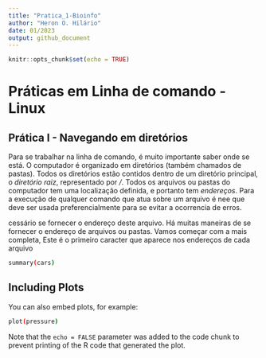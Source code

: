 ```yaml
---
title: "Pratica_1-Bioinfo"
author: "Heron O. Hilário"
date: 01/2023
output: github_document
---
```


```r
knitr::opts_chunk$set(echo = TRUE)
```

# Práticas em Linha de comando - Linux

## Prática I - Navegando em diretórios 

Para se trabalhar na linha de comando, é muito importante saber onde se está. O computador é organizado em diretórios (também chamados de pastas). Todos os diretórios estão contidos dentro de um diretório principal, o *diretório raiz*, representado por */*. Todos os arquivos ou pastas do computador tem uma localização definida, e portanto tem _endereços_. Para a execução de qualquer comando que atua sobre um arquivo é nee que deve ser usada preferencialmente para se evitar a ocorrencia de erros.

cessário se fornecer o endereço deste arquivo.
Há muitas maneiras de se fornecer o endereço de arquivos ou pastas. Vamos começar com a mais completa, 
Este é o primeiro caracter que aparece nos endereços de cada arquivo


```bash


summary(cars)
```

## Including Plots

You can also embed plots, for example:

```bash
plot(pressure)
```

Note that the `echo = FALSE` parameter was added to the code chunk to prevent printing of the R code that generated the plot.
